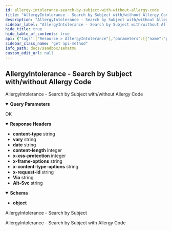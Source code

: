 ```yaml
---
id: allergy-intolerance-search-by-subject-with-without-allergy-code
title: "AllergyIntolerance - Search by Subject with/without Allergy Code"
description: "AllergyIntolerance - Search by Subject with/without Allergy Code"
sidebar_label: "AllergyIntolerance - Search by Subject with/without Allergy Code"
hide_title: true
hide_table_of_contents: true
api: {"tags":["Resource > AllergyIntolerance"],"parameters":[{"name":"patient","in":"query","schema":{"type":"integer"},"example":"100000030009"},{"name":"code","in":"query","schema":{"type":"integer"},"example":"89811004"}],"responses":{"200":{"description":"OK","headers":{"content-type":{"schema":{"type":"string","example":"application/fhir+json;charset=utf-8"}},"vary":{"schema":{"type":"string","example":"Referer"}},"date":{"schema":{"type":"string","example":"Mon, 03 Oct 2022 02:41:54 GMT"}},"content-length":{"schema":{"type":"integer","example":"9919"}},"x-xss-protection":{"schema":{"type":"integer","example":"0"}},"x-frame-options":{"schema":{"type":"string","example":"SAMEORIGIN"}},"x-content-type-options":{"schema":{"type":"string","example":"nosniff"}},"x-request-id":{"schema":{"type":"string","example":"5e311ebc-8df9-4259-95f9-5bab71e8a2b0"}},"Via":{"schema":{"type":"string","example":"1.1 google"}},"Alt-Svc":{"schema":{"type":"string","example":"h3=\":443\"; ma=2592000,h3-29=\":443\"; ma=2592000"}}},"content":{"application/json":{"schema":{"type":"object"},"examples":{"example-0":{"summary":"AllergyIntolerance - Search by Subject","value":{"entry":[{"fullUrl":"https://api-satusehat-dev.dto.kemkes.go.id/fhir-r4/v1/AllergyIntolerance/94b05c94-7429-4e98-bebe-d9cbda19d3d5","resource":{"category":["food"],"clinicalStatus":{"coding":[{"code":"active","display":"Active","system":"http://terminology.hl7.org/CodeSystem/allergyintolerance-clinical"}]},"code":{"coding":[{"code":"89811004","display":"Gluten","system":"http://snomed.info/sct"}],"text":"Alergi bahan gluten, khususnya ketika makan roti gandum"},"encounter":{"display":"Kunjungan Budi Santoso di hari Selasa, 14 Juni 2022","reference":"Encounter/43662fb1-d200-4013-8d6d-17086674762a"},"id":"94b05c94-7429-4e98-bebe-d9cbda19d3d5","identifier":[{"system":"http://sys-ids.kemkes.go.id/allergy/1000004","use":"official","value":"98457729"}],"meta":{"lastUpdated":"2022-10-03T01:57:49.171267+00:00","versionId":"MTY2NDc2MjI2OTE3MTI2NzAwMA"},"patient":{"display":"Budi Santoso","reference":"Patient/100000030009"},"recordedDate":"2022-06-14T15:37:31+07:00","recorder":{"reference":"Practitioner/N10000001"},"resourceType":"AllergyIntolerance","verificationStatus":{"coding":[{"code":"confirmed","display":"Confirmed","system":"http://terminology.hl7.org/CodeSystem/allergyintolerance-verification"}]}},"search":{"mode":"match"}},{"fullUrl":"https://api-satusehat-dev.dto.kemkes.go.id/fhir-r4/v1/AllergyIntolerance/7cd59b1c-1159-4fae-8477-df22f1e25a57","resource":{"category":["food"],"clinicalStatus":{"coding":[{"code":"active","display":"Active","system":"http://terminology.hl7.org/CodeSystem/allergyintolerance-clinical"}]},"code":{"coding":[{"code":"89811004","display":"Gluten","system":"http://snomed.info/sct"}],"text":"Alergi bahan gluten, khususnya ketika makan roti gandum"},"encounter":{"display":"Kunjungan Budi Santoso di hari Selasa, 14 Juni 2022","reference":"Encounter/be2650d4-65de-4fbb-9e39-0939ef52d9af"},"id":"7cd59b1c-1159-4fae-8477-df22f1e25a57","identifier":[{"system":"http://sys-ids.kemkes.go.id/allergy/1000004","use":"official","value":"98457729"}],"meta":{"lastUpdated":"2022-10-03T01:56:42.368149+00:00","versionId":"MTY2NDc2MjIwMjM2ODE0OTAwMA"},"patient":{"display":"Budi Santoso","reference":"Patient/100000030009"},"recordedDate":"2022-06-14T15:37:31+07:00","recorder":{"reference":"Practitioner/N10000001"},"resourceType":"AllergyIntolerance","verificationStatus":{"coding":[{"code":"confirmed","display":"Confirmed","system":"http://terminology.hl7.org/CodeSystem/allergyintolerance-verification"}]}},"search":{"mode":"match"}},{"fullUrl":"https://api-satusehat-dev.dto.kemkes.go.id/fhir-r4/v1/AllergyIntolerance/e5dcfb85-df87-42da-a3bd-cbf18e64bd74","resource":{"category":["food"],"clinicalStatus":{"coding":[{"code":"active","display":"Active","system":"http://terminology.hl7.org/CodeSystem/allergyintolerance-clinical"}]},"code":{"coding":[{"code":"89811004","display":"Gluten","system":"http://snomed.info/sct"}],"text":"Alergi bahan gluten, khususnya ketika makan roti gandum"},"encounter":{"display":"Kunjungan Budi Santoso di hari Selasa, 14 Juni 2022","reference":"Encounter/f33f6f52-cdfd-4538-8a98-ac06497ce289"},"id":"e5dcfb85-df87-42da-a3bd-cbf18e64bd74","identifier":[{"system":"http://sys-ids.kemkes.go.id/allergy/1000004","use":"official","value":"98457729"}],"meta":{"lastUpdated":"2022-10-03T01:47:04.158481+00:00","versionId":"MTY2NDc2MTYyNDE1ODQ4MTAwMA"},"patient":{"display":"Budi Santoso","reference":"Patient/100000030009"},"recordedDate":"2022-06-14T15:37:31+07:00","recorder":{"reference":"Practitioner/N10000001"},"resourceType":"AllergyIntolerance","verificationStatus":{"coding":[{"code":"confirmed","display":"Confirmed","system":"http://terminology.hl7.org/CodeSystem/allergyintolerance-verification"}]}},"search":{"mode":"match"}},{"fullUrl":"https://api-satusehat-dev.dto.kemkes.go.id/fhir-r4/v1/AllergyIntolerance/3feb260d-8688-4394-b5bc-ff25277e0021","resource":{"category":["food"],"clinicalStatus":{"coding":[{"code":"active","display":"Active","system":"http://terminology.hl7.org/CodeSystem/allergyintolerance-clinical"}]},"code":{"coding":[{"code":"89811004","display":"Gluten","system":"http://snomed.info/sct"}],"text":"Alergi bahan gluten, khususnya ketika makan roti gandum"},"encounter":{"display":"Kunjungan Budi Santoso di hari Selasa, 14 Juni 2022","reference":"Encounter/2823ed1d-3e3e-434e-9a5b-9c579d192787"},"id":"3feb260d-8688-4394-b5bc-ff25277e0021","identifier":[{"system":"http://sys-ids.kemkes.go.id/allergy/1000004","use":"official","value":"98457729"}],"meta":{"lastUpdated":"2022-10-03T00:57:04.325505+00:00","versionId":"MTY2NDc1ODYyNDMyNTUwNTAwMA"},"patient":{"display":"Budi Santoso","reference":"Patient/100000030009"},"recordedDate":"2022-06-14T15:37:31+07:00","recorder":{"reference":"Practitioner/N10000001"},"resourceType":"AllergyIntolerance","verificationStatus":{"coding":[{"code":"confirmed","display":"Confirmed","system":"http://terminology.hl7.org/CodeSystem/allergyintolerance-verification"}]}},"search":{"mode":"match"}},{"fullUrl":"https://api-satusehat-dev.dto.kemkes.go.id/fhir-r4/v1/AllergyIntolerance/3d16c0fd-6dde-40d9-9df9-62bffeaf67ec","resource":{"category":["food"],"clinicalStatus":{"coding":[{"code":"active","display":"Active","system":"http://terminology.hl7.org/CodeSystem/allergyintolerance-clinical"}]},"code":{"coding":[{"code":"89811004","display":"Gluten","system":"http://snomed.info/sct"}],"text":"Alergi bahan gluten, khususnya ketika makan roti gandum"},"encounter":{"display":"Kunjungan Budi Santoso di hari Selasa, 14 Juni 2022","reference":"Encounter/1a0951f7-c99e-4b54-9207-29709483895d"},"id":"3d16c0fd-6dde-40d9-9df9-62bffeaf67ec","identifier":[{"system":"http://sys-ids.kemkes.go.id/allergy/1000004","use":"official","value":"98457729"}],"meta":{"lastUpdated":"2022-10-03T00:29:54.372137+00:00","versionId":"MTY2NDc1Njk5NDM3MjEzNzAwMA"},"patient":{"display":"Budi Santoso","reference":"Patient/100000030009"},"recordedDate":"2022-06-14T15:37:31+07:00","recorder":{"reference":"Practitioner/N10000001"},"resourceType":"AllergyIntolerance","verificationStatus":{"coding":[{"code":"confirmed","display":"Confirmed","system":"http://terminology.hl7.org/CodeSystem/allergyintolerance-verification"}]}},"search":{"mode":"match"}}],"resourceType":"Bundle","total":5,"type":"searchset"}},"example-1":{"summary":"AllergyIntolerance - Search by Subject with Allergy Code","value":{"entry":[{"fullUrl":"https://api-satusehat-dev.dto.kemkes.go.id/fhir-r4/v1/AllergyIntolerance/33e578b3-6dc3-4ec7-b1df-a7cb866d59c4","resource":{"category":["food"],"clinicalStatus":{"coding":[{"code":"active","display":"Active","system":"http://terminology.hl7.org/CodeSystem/allergyintolerance-clinical"}]},"code":{"coding":[{"code":"89811004","display":"Gluten (substance)","system":"http://snomed.info/sct"}],"text":"Alergi bahan gluten, khususnya ketika makan roti gandum"},"encounter":{"display":"Kunjungan Budi Santoso di hari Selasa, 14 Juni 2022","reference":"Encounter/2823ed1d-3e3e-434e-9a5b-9c579d192787"},"id":"33e578b3-6dc3-4ec7-b1df-a7cb866d59c4","identifier":[{"system":"http://sys-ids.kemkes.go.id/allergy/1000004","use":"official","value":"98457729"}],"meta":{"lastUpdated":"2022-10-13T01:45:13.660246+00:00","versionId":"MTY2NTYyNTUxMzY2MDI0NjAwMA"},"patient":{"display":"Budi Santoso","reference":"Patient/100000030009"},"recordedDate":"2022-06-14T15:37:31+07:00","recorder":{"reference":"Practitioner/N10000001"},"resourceType":"AllergyIntolerance","verificationStatus":{"coding":[{"code":"confirmed","display":"Confirmed","system":"http://terminology.hl7.org/CodeSystem/allergyintolerance-verification"}]}},"search":{"mode":"match"}},{"fullUrl":"https://api-satusehat-dev.dto.kemkes.go.id/fhir-r4/v1/AllergyIntolerance/4b39ed49-235c-4386-a77a-22eddf2b2432","resource":{"category":["food"],"clinicalStatus":{"coding":[{"code":"active","display":"Active","system":"http://terminology.hl7.org/CodeSystem/allergyintolerance-clinical"}]},"code":{"coding":[{"code":"89811004","display":"Gluten (substance)","system":"http://snomed.info/sct"}],"text":"Alergi bahan gluten, khususnya ketika makan roti gandum"},"encounter":{"display":"Kunjungan Budi Santoso di hari Selasa, 14 Juni 2022","reference":"Encounter/771fc505-1006-4ae8-b52d-80a3a5267822"},"id":"4b39ed49-235c-4386-a77a-22eddf2b2432","identifier":[{"system":"http://sys-ids.kemkes.go.id/allergy/1000004","use":"official","value":"98457729"}],"meta":{"lastUpdated":"2022-10-11T13:20:55.442416+00:00","versionId":"MTY2NTQ5NDQ1NTQ0MjQxNjAwMA"},"patient":{"display":"Budi Santoso","reference":"Patient/100000030009"},"recordedDate":"2022-06-14T15:37:31+07:00","recorder":{"reference":"Practitioner/N10000001"},"resourceType":"AllergyIntolerance","verificationStatus":{"coding":[{"code":"confirmed","display":"Confirmed","system":"http://terminology.hl7.org/CodeSystem/allergyintolerance-verification"}]}},"search":{"mode":"match"}},{"fullUrl":"https://api-satusehat-dev.dto.kemkes.go.id/fhir-r4/v1/AllergyIntolerance/5cefc1b8-350f-4716-a2e2-d2755a9c8225","resource":{"category":["food"],"clinicalStatus":{"coding":[{"code":"active","display":"Active","system":"http://terminology.hl7.org/CodeSystem/allergyintolerance-clinical"}]},"code":{"coding":[{"code":"89811004","display":"Gluten (substance)","system":"http://snomed.info/sct"}],"text":"Alergi bahan gluten, khususnya ketika makan roti gandum"},"encounter":{"display":"Kunjungan Budi Santoso di hari Selasa, 14 Juni 2022","reference":"Encounter/54e10466-141c-4f0a-8ad0-1598cc8c476d"},"id":"5cefc1b8-350f-4716-a2e2-d2755a9c8225","identifier":[{"system":"http://sys-ids.kemkes.go.id/allergy/1000004","use":"official","value":"98457729"}],"meta":{"lastUpdated":"2022-10-11T13:20:54.475933+00:00","versionId":"MTY2NTQ5NDQ1NDQ3NTkzMzAwMA"},"patient":{"display":"Budi Santoso","reference":"Patient/100000030009"},"recordedDate":"2022-06-14T15:37:31+07:00","recorder":{"reference":"Practitioner/N10000001"},"resourceType":"AllergyIntolerance","verificationStatus":{"coding":[{"code":"confirmed","display":"Confirmed","system":"http://terminology.hl7.org/CodeSystem/allergyintolerance-verification"}]}},"search":{"mode":"match"}},{"fullUrl":"https://api-satusehat-dev.dto.kemkes.go.id/fhir-r4/v1/AllergyIntolerance/56efe9b5-39cf-4b8d-8367-407ff61afcd6","resource":{"category":["food"],"clinicalStatus":{"coding":[{"code":"active","display":"Active","system":"http://terminology.hl7.org/CodeSystem/allergyintolerance-clinical"}]},"code":{"coding":[{"code":"89811004","display":"Gluten (substance)","system":"http://snomed.info/sct"}],"text":"Alergi bahan gluten, khususnya ketika makan roti gandum"},"encounter":{"display":"Kunjungan Budi Santoso di hari Selasa, 14 Juni 2022","reference":"Encounter/aee5076a-41dd-485e-a34d-d4de008200aa"},"id":"56efe9b5-39cf-4b8d-8367-407ff61afcd6","identifier":[{"system":"http://sys-ids.kemkes.go.id/allergy/1000004","use":"official","value":"98457729"}],"meta":{"lastUpdated":"2022-10-11T13:20:53.420217+00:00","versionId":"MTY2NTQ5NDQ1MzQyMDIxNzAwMA"},"patient":{"display":"Budi Santoso","reference":"Patient/100000030009"},"recordedDate":"2022-06-14T15:37:31+07:00","recorder":{"reference":"Practitioner/N10000001"},"resourceType":"AllergyIntolerance","verificationStatus":{"coding":[{"code":"confirmed","display":"Confirmed","system":"http://terminology.hl7.org/CodeSystem/allergyintolerance-verification"}]}},"search":{"mode":"match"}},{"fullUrl":"https://api-satusehat-dev.dto.kemkes.go.id/fhir-r4/v1/AllergyIntolerance/29178c7d-b1e3-43fb-8229-0b2db92cc151","resource":{"category":["food"],"clinicalStatus":{"coding":[{"code":"active","display":"Active","system":"http://terminology.hl7.org/CodeSystem/allergyintolerance-clinical"}]},"code":{"coding":[{"code":"89811004","display":"Gluten (substance)","system":"http://snomed.info/sct"}],"text":"Alergi bahan gluten, khususnya ketika makan roti gandum"},"encounter":{"display":"Kunjungan Budi Santoso di hari Selasa, 14 Juni 2022","reference":"Encounter/8b49a6f5-e38f-48cf-89ae-31db738d6a60"},"id":"29178c7d-b1e3-43fb-8229-0b2db92cc151","identifier":[{"system":"http://sys-ids.kemkes.go.id/allergy/1000004","use":"official","value":"98457729"}],"meta":{"lastUpdated":"2022-10-11T13:19:53.026331+00:00","versionId":"MTY2NTQ5NDM5MzAyNjMzMTAwMA"},"patient":{"display":"Budi Santoso","reference":"Patient/100000030009"},"recordedDate":"2022-06-14T15:37:31+07:00","recorder":{"reference":"Practitioner/N10000001"},"resourceType":"AllergyIntolerance","verificationStatus":{"coding":[{"code":"confirmed","display":"Confirmed","system":"http://terminology.hl7.org/CodeSystem/allergyintolerance-verification"}]}},"search":{"mode":"match"}},{"fullUrl":"https://api-satusehat-dev.dto.kemkes.go.id/fhir-r4/v1/AllergyIntolerance/e7ad5bdd-d396-4ca6-a8e9-b4aa9bba355c","resource":{"category":["food"],"clinicalStatus":{"coding":[{"code":"active","display":"Active","system":"http://terminology.hl7.org/CodeSystem/allergyintolerance-clinical"}]},"code":{"coding":[{"code":"89811004","display":"Gluten (substance)","system":"http://snomed.info/sct"}],"text":"Alergi bahan gluten, khususnya ketika makan roti gandum"},"encounter":{"display":"Kunjungan Budi Santoso di hari Selasa, 14 Juni 2022","reference":"Encounter/8a012f7b-3c73-4630-8951-cdc43e693c61"},"id":"e7ad5bdd-d396-4ca6-a8e9-b4aa9bba355c","identifier":[{"system":"http://sys-ids.kemkes.go.id/allergy/1000004","use":"official","value":"98457729"}],"meta":{"lastUpdated":"2022-10-11T13:19:50.200494+00:00","versionId":"MTY2NTQ5NDM5MDIwMDQ5NDAwMA"},"patient":{"display":"Budi Santoso","reference":"Patient/100000030009"},"recordedDate":"2022-06-14T15:37:31+07:00","recorder":{"reference":"Practitioner/N10000001"},"resourceType":"AllergyIntolerance","verificationStatus":{"coding":[{"code":"confirmed","display":"Confirmed","system":"http://terminology.hl7.org/CodeSystem/allergyintolerance-verification"}]}},"search":{"mode":"match"}},{"fullUrl":"https://api-satusehat-dev.dto.kemkes.go.id/fhir-r4/v1/AllergyIntolerance/70b3e1f9-4b94-4722-92fe-27117747fd78","resource":{"category":["food"],"clinicalStatus":{"coding":[{"code":"active","display":"Active","system":"http://terminology.hl7.org/CodeSystem/allergyintolerance-clinical"}]},"code":{"coding":[{"code":"89811004","display":"Gluten (substance)","system":"http://snomed.info/sct"}],"text":"Alergi bahan gluten, khususnya ketika makan roti gandum"},"encounter":{"display":"Kunjungan Budi Santoso di hari Selasa, 14 Juni 2022","reference":"Encounter/2823ed1d-3e3e-434e-9a5b-9c579d192787"},"id":"70b3e1f9-4b94-4722-92fe-27117747fd78","identifier":[{"system":"http://sys-ids.kemkes.go.id/allergy/1000004","use":"official","value":"98457729"}],"meta":{"lastUpdated":"2022-10-11T08:18:19.838620+00:00","versionId":"MTY2NTQ3NjI5OTgzODYyMDAwMA"},"patient":{"display":"Budi Santoso","reference":"Patient/100000030009"},"recordedDate":"2022-06-14T15:37:31+07:00","recorder":{"reference":"Practitioner/N10000001"},"resourceType":"AllergyIntolerance","verificationStatus":{"coding":[{"code":"confirmed","display":"Confirmed","system":"http://terminology.hl7.org/CodeSystem/allergyintolerance-verification"}]}},"search":{"mode":"match"}},{"fullUrl":"https://api-satusehat-dev.dto.kemkes.go.id/fhir-r4/v1/AllergyIntolerance/d9e47f4a-1405-4319-ad3e-6ade02ccca84","resource":{"category":["food"],"clinicalStatus":{"coding":[{"code":"active","display":"Active","system":"http://terminology.hl7.org/CodeSystem/allergyintolerance-clinical"}]},"code":{"coding":[{"code":"89811004","display":"Gluten (substance)","system":"http://snomed.info/sct"}],"text":"Alergi bahan gluten, khususnya ketika makan roti gandum"},"encounter":{"display":"Kunjungan Budi Santoso di hari Selasa, 14 Juni 2022","reference":"Encounter/2823ed1d-3e3e-434e-9a5b-9c579d192787"},"id":"d9e47f4a-1405-4319-ad3e-6ade02ccca84","identifier":[{"system":"http://sys-ids.kemkes.go.id/allergy/1000004","use":"official","value":"98457729"}],"meta":{"lastUpdated":"2022-10-11T08:17:44.984501+00:00","versionId":"MTY2NTQ3NjI2NDk4NDUwMTAwMA"},"patient":{"display":"Budi Santoso","reference":"Patient/100000030009"},"recordedDate":"2022-06-14T15:37:31+07:00","recorder":{"reference":"Practitioner/N10000001"},"resourceType":"AllergyIntolerance","verificationStatus":{"coding":[{"code":"confirmed","display":"Confirmed","system":"http://terminology.hl7.org/CodeSystem/allergyintolerance-verification"}]}},"search":{"mode":"match"}},{"fullUrl":"https://api-satusehat-dev.dto.kemkes.go.id/fhir-r4/v1/AllergyIntolerance/94b05c94-7429-4e98-bebe-d9cbda19d3d5","resource":{"category":["medication"],"clinicalStatus":{"coding":[{"code":"resolved","display":"resolved","system":"http://terminology.hl7.org/CodeSystem/allergyintolerance-clinical"}]},"code":{"coding":[{"code":"89811004","display":"Gluten (substance)","system":"http://snomed.info/sct"}],"text":"Alergi bahan gluten, khususnya ketika makan roti gandum"},"encounter":{"display":"Kunjungan Budi Santoso di hari Selasa, 14 Juni 2022","reference":"Encounter/2823ed1d-3e3e-434e-9a5b-9c579d192787"},"id":"94b05c94-7429-4e98-bebe-d9cbda19d3d5","identifier":[{"system":"http://sys-ids.kemkes.go.id/allergy/1000004","use":"official","value":"98457729"}],"meta":{"lastUpdated":"2022-10-11T07:29:47.637442+00:00","versionId":"MTY2NTQ3MzM4NzYzNzQ0MjAwMA"},"patient":{"display":"Budi Santoso","reference":"Patient/100000030009"},"recordedDate":"2022-06-14T15:37:31+07:00","recorder":{"reference":"Practitioner/N10000001"},"resourceType":"AllergyIntolerance","verificationStatus":{"coding":[{"code":"confirmed","display":"Confirmed","system":"http://terminology.hl7.org/CodeSystem/allergyintolerance-verification"}]}},"search":{"mode":"match"}},{"fullUrl":"https://api-satusehat-dev.dto.kemkes.go.id/fhir-r4/v1/AllergyIntolerance/5dd54cf4-f3fe-4c75-b08c-068d829905e8","resource":{"category":["food"],"clinicalStatus":{"coding":[{"code":"active","display":"Active","system":"http://terminology.hl7.org/CodeSystem/allergyintolerance-clinical"}]},"code":{"coding":[{"code":"89811004","display":"Gluten (substance)","system":"http://snomed.info/sct"}],"text":"Alergi bahan gluten, khususnya ketika makan roti gandum"},"encounter":{"display":"Kunjungan Budi Santoso di hari Selasa, 14 Juni 2022","reference":"Encounter/d4ddec22-3ff0-4ef4-8adc-5db2058d7ac8"},"id":"5dd54cf4-f3fe-4c75-b08c-068d829905e8","identifier":[{"system":"http://sys-ids.kemkes.go.id/allergy/1000004","use":"official","value":"98457729"}],"meta":{"lastUpdated":"2022-10-07T00:22:30.007270+00:00","versionId":"MTY2NTEwMjE1MDAwNzI3MDAwMA"},"patient":{"display":"Budi Santoso","reference":"Patient/100000030009"},"recordedDate":"2022-06-14T15:37:31+07:00","recorder":{"reference":"Practitioner/N10000001"},"resourceType":"AllergyIntolerance","verificationStatus":{"coding":[{"code":"confirmed","display":"Confirmed","system":"http://terminology.hl7.org/CodeSystem/allergyintolerance-verification"}]}},"search":{"mode":"match"}},{"fullUrl":"https://api-satusehat-dev.dto.kemkes.go.id/fhir-r4/v1/AllergyIntolerance/b20f6d02-344b-4f5b-8028-bf74a721947b","resource":{"category":["food"],"clinicalStatus":{"coding":[{"code":"active","display":"Active","system":"http://terminology.hl7.org/CodeSystem/allergyintolerance-clinical"}]},"code":{"coding":[{"code":"89811004","display":"Gluten (substance)","system":"http://snomed.info/sct"}],"text":"Alergi bahan gluten, khususnya ketika makan roti gandum"},"encounter":{"display":"Kunjungan Budi Santoso di hari Selasa, 14 Juni 2022","reference":"Encounter/97fc5463-ebb4-49fa-847f-64474b284e9a"},"id":"b20f6d02-344b-4f5b-8028-bf74a721947b","identifier":[{"system":"http://sys-ids.kemkes.go.id/allergy/1000004","use":"official","value":"98457729"}],"meta":{"lastUpdated":"2022-10-07T00:16:26.488134+00:00","versionId":"MTY2NTEwMTc4NjQ4ODEzNDAwMA"},"patient":{"display":"Budi Santoso","reference":"Patient/100000030009"},"recordedDate":"2022-06-14T15:37:31+07:00","recorder":{"reference":"Practitioner/N10000001"},"resourceType":"AllergyIntolerance","verificationStatus":{"coding":[{"code":"confirmed","display":"Confirmed","system":"http://terminology.hl7.org/CodeSystem/allergyintolerance-verification"}]}},"search":{"mode":"match"}},{"fullUrl":"https://api-satusehat-dev.dto.kemkes.go.id/fhir-r4/v1/AllergyIntolerance/3f9a33d6-1fb1-43d8-8c67-a3b0461e276e","resource":{"category":["food"],"clinicalStatus":{"coding":[{"code":"active","display":"Active","system":"http://terminology.hl7.org/CodeSystem/allergyintolerance-clinical"}]},"code":{"coding":[{"code":"89811004","display":"Gluten (substance)","system":"http://snomed.info/sct"}],"text":"Alergi bahan gluten, khususnya ketika makan roti gandum"},"encounter":{"display":"Kunjungan Budi Santoso di hari Selasa, 14 Juni 2022","reference":"Encounter/306efd03-d6d7-4a9d-8073-98069a1c6770"},"id":"3f9a33d6-1fb1-43d8-8c67-a3b0461e276e","identifier":[{"system":"http://sys-ids.kemkes.go.id/allergy/1000004","use":"official","value":"98457729"}],"meta":{"lastUpdated":"2022-10-04T09:20:33.876125+00:00","versionId":"MTY2NDg3NTIzMzg3NjEyNTAwMA"},"patient":{"display":"Budi Santoso","reference":"Patient/100000030009"},"recordedDate":"2022-06-14T15:37:31+07:00","recorder":{"reference":"Practitioner/N10000001"},"resourceType":"AllergyIntolerance","verificationStatus":{"coding":[{"code":"confirmed","display":"Confirmed","system":"http://terminology.hl7.org/CodeSystem/allergyintolerance-verification"}]}},"search":{"mode":"match"}},{"fullUrl":"https://api-satusehat-dev.dto.kemkes.go.id/fhir-r4/v1/AllergyIntolerance/23a66838-6c4a-4af4-995a-bd4b9f9dbc0a","resource":{"category":["food"],"clinicalStatus":{"coding":[{"code":"active","display":"Active","system":"http://terminology.hl7.org/CodeSystem/allergyintolerance-clinical"}]},"code":{"coding":[{"code":"89811004","display":"Gluten (substance)","system":"http://snomed.info/sct"}],"text":"Alergi bahan gluten, khususnya ketika makan roti gandum"},"encounter":{"display":"Kunjungan Budi Santoso di hari Selasa, 14 Juni 2022","reference":"Encounter/fbde080f-e07d-43ce-958c-42eef4137613"},"id":"23a66838-6c4a-4af4-995a-bd4b9f9dbc0a","identifier":[{"system":"http://sys-ids.kemkes.go.id/allergy/1000004","use":"official","value":"98457729"}],"meta":{"lastUpdated":"2022-10-03T03:33:49.282794+00:00","versionId":"MTY2NDc2ODAyOTI4Mjc5NDAwMA"},"patient":{"display":"Budi Santoso","reference":"Patient/100000030009"},"recordedDate":"2022-06-14T15:37:31+07:00","recorder":{"reference":"Practitioner/N10000001"},"resourceType":"AllergyIntolerance","verificationStatus":{"coding":[{"code":"confirmed","display":"Confirmed","system":"http://terminology.hl7.org/CodeSystem/allergyintolerance-verification"}]}},"search":{"mode":"match"}},{"fullUrl":"https://api-satusehat-dev.dto.kemkes.go.id/fhir-r4/v1/AllergyIntolerance/fe1dff37-fe93-48fc-8614-5f237e8d1edf","resource":{"category":["food"],"clinicalStatus":{"coding":[{"code":"active","display":"Active","system":"http://terminology.hl7.org/CodeSystem/allergyintolerance-clinical"}]},"code":{"coding":[{"code":"89811004","display":"Gluten (substance)","system":"http://snomed.info/sct"}],"text":"Alergi bahan gluten, khususnya ketika makan roti gandum"},"encounter":{"display":"Kunjungan Budi Santoso di hari Selasa, 14 Juni 2022","reference":"Encounter/6aacaaa7-9c8a-4e42-b31c-d3fba54d5be4"},"id":"fe1dff37-fe93-48fc-8614-5f237e8d1edf","identifier":[{"system":"http://sys-ids.kemkes.go.id/allergy/1000004","use":"official","value":"98457729"}],"meta":{"lastUpdated":"2022-10-03T03:00:48.510981+00:00","versionId":"MTY2NDc2NjA0ODUxMDk4MTAwMA"},"patient":{"display":"Budi Santoso","reference":"Patient/100000030009"},"recordedDate":"2022-06-14T15:37:31+07:00","recorder":{"reference":"Practitioner/N10000001"},"resourceType":"AllergyIntolerance","verificationStatus":{"coding":[{"code":"confirmed","display":"Confirmed","system":"http://terminology.hl7.org/CodeSystem/allergyintolerance-verification"}]}},"search":{"mode":"match"}},{"fullUrl":"https://api-satusehat-dev.dto.kemkes.go.id/fhir-r4/v1/AllergyIntolerance/7cd59b1c-1159-4fae-8477-df22f1e25a57","resource":{"category":["food"],"clinicalStatus":{"coding":[{"code":"active","display":"Active","system":"http://terminology.hl7.org/CodeSystem/allergyintolerance-clinical"}]},"code":{"coding":[{"code":"89811004","display":"Gluten (substance)","system":"http://snomed.info/sct"}],"text":"Alergi bahan gluten, khususnya ketika makan roti gandum"},"encounter":{"display":"Kunjungan Budi Santoso di hari Selasa, 14 Juni 2022","reference":"Encounter/be2650d4-65de-4fbb-9e39-0939ef52d9af"},"id":"7cd59b1c-1159-4fae-8477-df22f1e25a57","identifier":[{"system":"http://sys-ids.kemkes.go.id/allergy/1000004","use":"official","value":"98457729"}],"meta":{"lastUpdated":"2022-10-03T01:56:42.368149+00:00","versionId":"MTY2NDc2MjIwMjM2ODE0OTAwMA"},"patient":{"display":"Budi Santoso","reference":"Patient/100000030009"},"recordedDate":"2022-06-14T15:37:31+07:00","recorder":{"reference":"Practitioner/N10000001"},"resourceType":"AllergyIntolerance","verificationStatus":{"coding":[{"code":"confirmed","display":"Confirmed","system":"http://terminology.hl7.org/CodeSystem/allergyintolerance-verification"}]}},"search":{"mode":"match"}},{"fullUrl":"https://api-satusehat-dev.dto.kemkes.go.id/fhir-r4/v1/AllergyIntolerance/e5dcfb85-df87-42da-a3bd-cbf18e64bd74","resource":{"category":["food"],"clinicalStatus":{"coding":[{"code":"active","display":"Active","system":"http://terminology.hl7.org/CodeSystem/allergyintolerance-clinical"}]},"code":{"coding":[{"code":"89811004","display":"Gluten (substance)","system":"http://snomed.info/sct"}],"text":"Alergi bahan gluten, khususnya ketika makan roti gandum"},"encounter":{"display":"Kunjungan Budi Santoso di hari Selasa, 14 Juni 2022","reference":"Encounter/f33f6f52-cdfd-4538-8a98-ac06497ce289"},"id":"e5dcfb85-df87-42da-a3bd-cbf18e64bd74","identifier":[{"system":"http://sys-ids.kemkes.go.id/allergy/1000004","use":"official","value":"98457729"}],"meta":{"lastUpdated":"2022-10-03T01:47:04.158481+00:00","versionId":"MTY2NDc2MTYyNDE1ODQ4MTAwMA"},"patient":{"display":"Budi Santoso","reference":"Patient/100000030009"},"recordedDate":"2022-06-14T15:37:31+07:00","recorder":{"reference":"Practitioner/N10000001"},"resourceType":"AllergyIntolerance","verificationStatus":{"coding":[{"code":"confirmed","display":"Confirmed","system":"http://terminology.hl7.org/CodeSystem/allergyintolerance-verification"}]}},"search":{"mode":"match"}},{"fullUrl":"https://api-satusehat-dev.dto.kemkes.go.id/fhir-r4/v1/AllergyIntolerance/3feb260d-8688-4394-b5bc-ff25277e0021","resource":{"category":["food"],"clinicalStatus":{"coding":[{"code":"active","display":"Active","system":"http://terminology.hl7.org/CodeSystem/allergyintolerance-clinical"}]},"code":{"coding":[{"code":"89811004","display":"Gluten (substance)","system":"http://snomed.info/sct"}],"text":"Alergi bahan gluten, khususnya ketika makan roti gandum"},"encounter":{"display":"Kunjungan Budi Santoso di hari Selasa, 14 Juni 2022","reference":"Encounter/2823ed1d-3e3e-434e-9a5b-9c579d192787"},"id":"3feb260d-8688-4394-b5bc-ff25277e0021","identifier":[{"system":"http://sys-ids.kemkes.go.id/allergy/1000004","use":"official","value":"98457729"}],"meta":{"lastUpdated":"2022-10-03T00:57:04.325505+00:00","versionId":"MTY2NDc1ODYyNDMyNTUwNTAwMA"},"patient":{"display":"Budi Santoso","reference":"Patient/100000030009"},"recordedDate":"2022-06-14T15:37:31+07:00","recorder":{"reference":"Practitioner/N10000001"},"resourceType":"AllergyIntolerance","verificationStatus":{"coding":[{"code":"confirmed","display":"Confirmed","system":"http://terminology.hl7.org/CodeSystem/allergyintolerance-verification"}]}},"search":{"mode":"match"}},{"fullUrl":"https://api-satusehat-dev.dto.kemkes.go.id/fhir-r4/v1/AllergyIntolerance/3d16c0fd-6dde-40d9-9df9-62bffeaf67ec","resource":{"category":["food"],"clinicalStatus":{"coding":[{"code":"active","display":"Active","system":"http://terminology.hl7.org/CodeSystem/allergyintolerance-clinical"}]},"code":{"coding":[{"code":"89811004","display":"Gluten (substance)","system":"http://snomed.info/sct"}],"text":"Alergi bahan gluten, khususnya ketika makan roti gandum"},"encounter":{"display":"Kunjungan Budi Santoso di hari Selasa, 14 Juni 2022","reference":"Encounter/1a0951f7-c99e-4b54-9207-29709483895d"},"id":"3d16c0fd-6dde-40d9-9df9-62bffeaf67ec","identifier":[{"system":"http://sys-ids.kemkes.go.id/allergy/1000004","use":"official","value":"98457729"}],"meta":{"lastUpdated":"2022-10-03T00:29:54.372137+00:00","versionId":"MTY2NDc1Njk5NDM3MjEzNzAwMA"},"patient":{"display":"Budi Santoso","reference":"Patient/100000030009"},"recordedDate":"2022-06-14T15:37:31+07:00","recorder":{"reference":"Practitioner/N10000001"},"resourceType":"AllergyIntolerance","verificationStatus":{"coding":[{"code":"confirmed","display":"Confirmed","system":"http://terminology.hl7.org/CodeSystem/allergyintolerance-verification"}]}},"search":{"mode":"match"}}],"resourceType":"Bundle","total":18,"type":"searchset"}}}}}}},"description":"AllergyIntolerance - Search by Subject with/without Allergy Code","method":"get","path":"/AllergyIntolerance","servers":[{"url":"http://103.19.182.20/api/sehatmu/","description":"Sandbox environment server"}],"securitySchemes":{"bearerAuth":{"type":"http","scheme":"bearer"}},"info":{"title":"SehatMu","version":"1.0.0"},"postman":{"name":"AllergyIntolerance - Search by Subject with/without Allergy Code","description":{"type":"text/plain"},"url":{"path":["AllergyIntolerance"],"host":["{{baseUrl}}"],"query":[{"disabled":false,"key":"patient","value":""},{"disabled":false,"key":"code","value":""}],"variable":[]},"header":[{"key":"Accept","value":"application/json"}],"method":"GET"}}
sidebar_class_name: "get api-method"
info_path: docs/sandbox/sehatmu
custom_edit_url: null
---
```



## AllergyIntolerance - Search by Subject with/without Allergy Code



AllergyIntolerance - Search by Subject with/without Allergy Code

<details style={{"marginBottom":"1rem"}} data-collapsed={false} open={true}><summary style={{}}><strong>Query Parameters</strong></summary><div><ul><ParamsItem className={"paramsItem"} param={{"name":"patient","in":"query","schema":{"type":"integer"},"example":"100000030009"}}></ParamsItem><ParamsItem className={"paramsItem"} param={{"name":"code","in":"query","schema":{"type":"integer"},"example":"89811004"}}></ParamsItem></ul></div></details><div><ApiTabs><TabItem label={"200"} value={"200"}><div>

OK

</div><details style={{"textAlign":"left","marginBottom":"1rem"}} data-collaposed={true} open={false}><summary style={{}}><strong>Response Headers</strong></summary><ul style={{"marginLeft":"1rem"}}><li className={"schemaItem"}><summary style={{}}><strong>content-type</strong><span style={{"opacity":"0.6"}}> string</span></summary><div></div></li><li className={"schemaItem"}><summary style={{}}><strong>vary</strong><span style={{"opacity":"0.6"}}> string</span></summary><div></div></li><li className={"schemaItem"}><summary style={{}}><strong>date</strong><span style={{"opacity":"0.6"}}> string</span></summary><div></div></li><li className={"schemaItem"}><summary style={{}}><strong>content-length</strong><span style={{"opacity":"0.6"}}> integer</span></summary><div></div></li><li className={"schemaItem"}><summary style={{}}><strong>x-xss-protection</strong><span style={{"opacity":"0.6"}}> integer</span></summary><div></div></li><li className={"schemaItem"}><summary style={{}}><strong>x-frame-options</strong><span style={{"opacity":"0.6"}}> string</span></summary><div></div></li><li className={"schemaItem"}><summary style={{}}><strong>x-content-type-options</strong><span style={{"opacity":"0.6"}}> string</span></summary><div></div></li><li className={"schemaItem"}><summary style={{}}><strong>x-request-id</strong><span style={{"opacity":"0.6"}}> string</span></summary><div></div></li><li className={"schemaItem"}><summary style={{}}><strong>Via</strong><span style={{"opacity":"0.6"}}> string</span></summary><div></div></li><li className={"schemaItem"}><summary style={{}}><strong>Alt-Svc</strong><span style={{"opacity":"0.6"}}> string</span></summary><div></div></li></ul></details><div><MimeTabs schemaType={"response"}><TabItem label={"application/json"} value={"application/json"}><SchemaTabs><TabItem label={"Schema"} value={"Schema"}><details style={{}} data-collapsed={false} open={true}><summary style={{"textAlign":"left"}}><strong>Schema</strong></summary><div style={{"textAlign":"left","marginLeft":"1rem"}}></div><ul style={{"marginLeft":"1rem"}}><li><div><strong>object</strong></div></li></ul></details></TabItem><TabItem label={"Example (from schema)"} value={"Example (from schema)"}><ResponseSamples responseExample={"{}"} language={"json"}></ResponseSamples></TabItem><TabItem label={"example-0"} value={"example-0"}><p> AllergyIntolerance - Search by Subject</p><ResponseSamples responseExample={"{\n  \"entry\": [\n    {\n      \"fullUrl\": \"https://api-satusehat-dev.dto.kemkes.go.id/fhir-r4/v1/AllergyIntolerance/94b05c94-7429-4e98-bebe-d9cbda19d3d5\",\n      \"resource\": {\n        \"category\": [\n          \"food\"\n        ],\n        \"clinicalStatus\": {\n          \"coding\": [\n            {\n              \"code\": \"active\",\n              \"display\": \"Active\",\n              \"system\": \"http://terminology.hl7.org/CodeSystem/allergyintolerance-clinical\"\n            }\n          ]\n        },\n        \"code\": {\n          \"coding\": [\n            {\n              \"code\": \"89811004\",\n              \"display\": \"Gluten\",\n              \"system\": \"http://snomed.info/sct\"\n            }\n          ],\n          \"text\": \"Alergi bahan gluten, khususnya ketika makan roti gandum\"\n        },\n        \"encounter\": {\n          \"display\": \"Kunjungan Budi Santoso di hari Selasa, 14 Juni 2022\",\n          \"reference\": \"Encounter/43662fb1-d200-4013-8d6d-17086674762a\"\n        },\n        \"id\": \"94b05c94-7429-4e98-bebe-d9cbda19d3d5\",\n        \"identifier\": [\n          {\n            \"system\": \"http://sys-ids.kemkes.go.id/allergy/1000004\",\n            \"use\": \"official\",\n            \"value\": \"98457729\"\n          }\n        ],\n        \"meta\": {\n          \"lastUpdated\": \"2022-10-03T01:57:49.171267+00:00\",\n          \"versionId\": \"MTY2NDc2MjI2OTE3MTI2NzAwMA\"\n        },\n        \"patient\": {\n          \"display\": \"Budi Santoso\",\n          \"reference\": \"Patient/100000030009\"\n        },\n        \"recordedDate\": \"2022-06-14T15:37:31+07:00\",\n        \"recorder\": {\n          \"reference\": \"Practitioner/N10000001\"\n        },\n        \"resourceType\": \"AllergyIntolerance\",\n        \"verificationStatus\": {\n          \"coding\": [\n            {\n              \"code\": \"confirmed\",\n              \"display\": \"Confirmed\",\n              \"system\": \"http://terminology.hl7.org/CodeSystem/allergyintolerance-verification\"\n            }\n          ]\n        }\n      },\n      \"search\": {\n        \"mode\": \"match\"\n      }\n    },\n    {\n      \"fullUrl\": \"https://api-satusehat-dev.dto.kemkes.go.id/fhir-r4/v1/AllergyIntolerance/7cd59b1c-1159-4fae-8477-df22f1e25a57\",\n      \"resource\": {\n        \"category\": [\n          \"food\"\n        ],\n        \"clinicalStatus\": {\n          \"coding\": [\n            {\n              \"code\": \"active\",\n              \"display\": \"Active\",\n              \"system\": \"http://terminology.hl7.org/CodeSystem/allergyintolerance-clinical\"\n            }\n          ]\n        },\n        \"code\": {\n          \"coding\": [\n            {\n              \"code\": \"89811004\",\n              \"display\": \"Gluten\",\n              \"system\": \"http://snomed.info/sct\"\n            }\n          ],\n          \"text\": \"Alergi bahan gluten, khususnya ketika makan roti gandum\"\n        },\n        \"encounter\": {\n          \"display\": \"Kunjungan Budi Santoso di hari Selasa, 14 Juni 2022\",\n          \"reference\": \"Encounter/be2650d4-65de-4fbb-9e39-0939ef52d9af\"\n        },\n        \"id\": \"7cd59b1c-1159-4fae-8477-df22f1e25a57\",\n        \"identifier\": [\n          {\n            \"system\": \"http://sys-ids.kemkes.go.id/allergy/1000004\",\n            \"use\": \"official\",\n            \"value\": \"98457729\"\n          }\n        ],\n        \"meta\": {\n          \"lastUpdated\": \"2022-10-03T01:56:42.368149+00:00\",\n          \"versionId\": \"MTY2NDc2MjIwMjM2ODE0OTAwMA\"\n        },\n        \"patient\": {\n          \"display\": \"Budi Santoso\",\n          \"reference\": \"Patient/100000030009\"\n        },\n        \"recordedDate\": \"2022-06-14T15:37:31+07:00\",\n        \"recorder\": {\n          \"reference\": \"Practitioner/N10000001\"\n        },\n        \"resourceType\": \"AllergyIntolerance\",\n        \"verificationStatus\": {\n          \"coding\": [\n            {\n              \"code\": \"confirmed\",\n              \"display\": \"Confirmed\",\n              \"system\": \"http://terminology.hl7.org/CodeSystem/allergyintolerance-verification\"\n            }\n          ]\n        }\n      },\n      \"search\": {\n        \"mode\": \"match\"\n      }\n    },\n    {\n      \"fullUrl\": \"https://api-satusehat-dev.dto.kemkes.go.id/fhir-r4/v1/AllergyIntolerance/e5dcfb85-df87-42da-a3bd-cbf18e64bd74\",\n      \"resource\": {\n        \"category\": [\n          \"food\"\n        ],\n        \"clinicalStatus\": {\n          \"coding\": [\n            {\n              \"code\": \"active\",\n              \"display\": \"Active\",\n              \"system\": \"http://terminology.hl7.org/CodeSystem/allergyintolerance-clinical\"\n            }\n          ]\n        },\n        \"code\": {\n          \"coding\": [\n            {\n              \"code\": \"89811004\",\n              \"display\": \"Gluten\",\n              \"system\": \"http://snomed.info/sct\"\n            }\n          ],\n          \"text\": \"Alergi bahan gluten, khususnya ketika makan roti gandum\"\n        },\n        \"encounter\": {\n          \"display\": \"Kunjungan Budi Santoso di hari Selasa, 14 Juni 2022\",\n          \"reference\": \"Encounter/f33f6f52-cdfd-4538-8a98-ac06497ce289\"\n        },\n        \"id\": \"e5dcfb85-df87-42da-a3bd-cbf18e64bd74\",\n        \"identifier\": [\n          {\n            \"system\": \"http://sys-ids.kemkes.go.id/allergy/1000004\",\n            \"use\": \"official\",\n            \"value\": \"98457729\"\n          }\n        ],\n        \"meta\": {\n          \"lastUpdated\": \"2022-10-03T01:47:04.158481+00:00\",\n          \"versionId\": \"MTY2NDc2MTYyNDE1ODQ4MTAwMA\"\n        },\n        \"patient\": {\n          \"display\": \"Budi Santoso\",\n          \"reference\": \"Patient/100000030009\"\n        },\n        \"recordedDate\": \"2022-06-14T15:37:31+07:00\",\n        \"recorder\": {\n          \"reference\": \"Practitioner/N10000001\"\n        },\n        \"resourceType\": \"AllergyIntolerance\",\n        \"verificationStatus\": {\n          \"coding\": [\n            {\n              \"code\": \"confirmed\",\n              \"display\": \"Confirmed\",\n              \"system\": \"http://terminology.hl7.org/CodeSystem/allergyintolerance-verification\"\n            }\n          ]\n        }\n      },\n      \"search\": {\n        \"mode\": \"match\"\n      }\n    },\n    {\n      \"fullUrl\": \"https://api-satusehat-dev.dto.kemkes.go.id/fhir-r4/v1/AllergyIntolerance/3feb260d-8688-4394-b5bc-ff25277e0021\",\n      \"resource\": {\n        \"category\": [\n          \"food\"\n        ],\n        \"clinicalStatus\": {\n          \"coding\": [\n            {\n              \"code\": \"active\",\n              \"display\": \"Active\",\n              \"system\": \"http://terminology.hl7.org/CodeSystem/allergyintolerance-clinical\"\n            }\n          ]\n        },\n        \"code\": {\n          \"coding\": [\n            {\n              \"code\": \"89811004\",\n              \"display\": \"Gluten\",\n              \"system\": \"http://snomed.info/sct\"\n            }\n          ],\n          \"text\": \"Alergi bahan gluten, khususnya ketika makan roti gandum\"\n        },\n        \"encounter\": {\n          \"display\": \"Kunjungan Budi Santoso di hari Selasa, 14 Juni 2022\",\n          \"reference\": \"Encounter/2823ed1d-3e3e-434e-9a5b-9c579d192787\"\n        },\n        \"id\": \"3feb260d-8688-4394-b5bc-ff25277e0021\",\n        \"identifier\": [\n          {\n            \"system\": \"http://sys-ids.kemkes.go.id/allergy/1000004\",\n            \"use\": \"official\",\n            \"value\": \"98457729\"\n          }\n        ],\n        \"meta\": {\n          \"lastUpdated\": \"2022-10-03T00:57:04.325505+00:00\",\n          \"versionId\": \"MTY2NDc1ODYyNDMyNTUwNTAwMA\"\n        },\n        \"patient\": {\n          \"display\": \"Budi Santoso\",\n          \"reference\": \"Patient/100000030009\"\n        },\n        \"recordedDate\": \"2022-06-14T15:37:31+07:00\",\n        \"recorder\": {\n          \"reference\": \"Practitioner/N10000001\"\n        },\n        \"resourceType\": \"AllergyIntolerance\",\n        \"verificationStatus\": {\n          \"coding\": [\n            {\n              \"code\": \"confirmed\",\n              \"display\": \"Confirmed\",\n              \"system\": \"http://terminology.hl7.org/CodeSystem/allergyintolerance-verification\"\n            }\n          ]\n        }\n      },\n      \"search\": {\n        \"mode\": \"match\"\n      }\n    },\n    {\n      \"fullUrl\": \"https://api-satusehat-dev.dto.kemkes.go.id/fhir-r4/v1/AllergyIntolerance/3d16c0fd-6dde-40d9-9df9-62bffeaf67ec\",\n      \"resource\": {\n        \"category\": [\n          \"food\"\n        ],\n        \"clinicalStatus\": {\n          \"coding\": [\n            {\n              \"code\": \"active\",\n              \"display\": \"Active\",\n              \"system\": \"http://terminology.hl7.org/CodeSystem/allergyintolerance-clinical\"\n            }\n          ]\n        },\n        \"code\": {\n          \"coding\": [\n            {\n              \"code\": \"89811004\",\n              \"display\": \"Gluten\",\n              \"system\": \"http://snomed.info/sct\"\n            }\n          ],\n          \"text\": \"Alergi bahan gluten, khususnya ketika makan roti gandum\"\n        },\n        \"encounter\": {\n          \"display\": \"Kunjungan Budi Santoso di hari Selasa, 14 Juni 2022\",\n          \"reference\": \"Encounter/1a0951f7-c99e-4b54-9207-29709483895d\"\n        },\n        \"id\": \"3d16c0fd-6dde-40d9-9df9-62bffeaf67ec\",\n        \"identifier\": [\n          {\n            \"system\": \"http://sys-ids.kemkes.go.id/allergy/1000004\",\n            \"use\": \"official\",\n            \"value\": \"98457729\"\n          }\n        ],\n        \"meta\": {\n          \"lastUpdated\": \"2022-10-03T00:29:54.372137+00:00\",\n          \"versionId\": \"MTY2NDc1Njk5NDM3MjEzNzAwMA\"\n        },\n        \"patient\": {\n          \"display\": \"Budi Santoso\",\n          \"reference\": \"Patient/100000030009\"\n        },\n        \"recordedDate\": \"2022-06-14T15:37:31+07:00\",\n        \"recorder\": {\n          \"reference\": \"Practitioner/N10000001\"\n        },\n        \"resourceType\": \"AllergyIntolerance\",\n        \"verificationStatus\": {\n          \"coding\": [\n            {\n              \"code\": \"confirmed\",\n              \"display\": \"Confirmed\",\n              \"system\": \"http://terminology.hl7.org/CodeSystem/allergyintolerance-verification\"\n            }\n          ]\n        }\n      },\n      \"search\": {\n        \"mode\": \"match\"\n      }\n    }\n  ],\n  \"resourceType\": \"Bundle\",\n  \"total\": 5,\n  \"type\": \"searchset\"\n}"} language={"json"}></ResponseSamples></TabItem><TabItem label={"example-1"} value={"example-1"}><p> AllergyIntolerance - Search by Subject with Allergy Code</p><ResponseSamples responseExample={"{\n  \"entry\": [\n    {\n      \"fullUrl\": \"https://api-satusehat-dev.dto.kemkes.go.id/fhir-r4/v1/AllergyIntolerance/33e578b3-6dc3-4ec7-b1df-a7cb866d59c4\",\n      \"resource\": {\n        \"category\": [\n          \"food\"\n        ],\n        \"clinicalStatus\": {\n          \"coding\": [\n            {\n              \"code\": \"active\",\n              \"display\": \"Active\",\n              \"system\": \"http://terminology.hl7.org/CodeSystem/allergyintolerance-clinical\"\n            }\n          ]\n        },\n        \"code\": {\n          \"coding\": [\n            {\n              \"code\": \"89811004\",\n              \"display\": \"Gluten (substance)\",\n              \"system\": \"http://snomed.info/sct\"\n            }\n          ],\n          \"text\": \"Alergi bahan gluten, khususnya ketika makan roti gandum\"\n        },\n        \"encounter\": {\n          \"display\": \"Kunjungan Budi Santoso di hari Selasa, 14 Juni 2022\",\n          \"reference\": \"Encounter/2823ed1d-3e3e-434e-9a5b-9c579d192787\"\n        },\n        \"id\": \"33e578b3-6dc3-4ec7-b1df-a7cb866d59c4\",\n        \"identifier\": [\n          {\n            \"system\": \"http://sys-ids.kemkes.go.id/allergy/1000004\",\n            \"use\": \"official\",\n            \"value\": \"98457729\"\n          }\n        ],\n        \"meta\": {\n          \"lastUpdated\": \"2022-10-13T01:45:13.660246+00:00\",\n          \"versionId\": \"MTY2NTYyNTUxMzY2MDI0NjAwMA\"\n        },\n        \"patient\": {\n          \"display\": \"Budi Santoso\",\n          \"reference\": \"Patient/100000030009\"\n        },\n        \"recordedDate\": \"2022-06-14T15:37:31+07:00\",\n        \"recorder\": {\n          \"reference\": \"Practitioner/N10000001\"\n        },\n        \"resourceType\": \"AllergyIntolerance\",\n        \"verificationStatus\": {\n          \"coding\": [\n            {\n              \"code\": \"confirmed\",\n              \"display\": \"Confirmed\",\n              \"system\": \"http://terminology.hl7.org/CodeSystem/allergyintolerance-verification\"\n            }\n          ]\n        }\n      },\n      \"search\": {\n        \"mode\": \"match\"\n      }\n    },\n    {\n      \"fullUrl\": \"https://api-satusehat-dev.dto.kemkes.go.id/fhir-r4/v1/AllergyIntolerance/4b39ed49-235c-4386-a77a-22eddf2b2432\",\n      \"resource\": {\n        \"category\": [\n          \"food\"\n        ],\n        \"clinicalStatus\": {\n          \"coding\": [\n            {\n              \"code\": \"active\",\n              \"display\": \"Active\",\n              \"system\": \"http://terminology.hl7.org/CodeSystem/allergyintolerance-clinical\"\n            }\n          ]\n        },\n        \"code\": {\n          \"coding\": [\n            {\n              \"code\": \"89811004\",\n              \"display\": \"Gluten (substance)\",\n              \"system\": \"http://snomed.info/sct\"\n            }\n          ],\n          \"text\": \"Alergi bahan gluten, khususnya ketika makan roti gandum\"\n        },\n        \"encounter\": {\n          \"display\": \"Kunjungan Budi Santoso di hari Selasa, 14 Juni 2022\",\n          \"reference\": \"Encounter/771fc505-1006-4ae8-b52d-80a3a5267822\"\n        },\n        \"id\": \"4b39ed49-235c-4386-a77a-22eddf2b2432\",\n        \"identifier\": [\n          {\n            \"system\": \"http://sys-ids.kemkes.go.id/allergy/1000004\",\n            \"use\": \"official\",\n            \"value\": \"98457729\"\n          }\n        ],\n        \"meta\": {\n          \"lastUpdated\": \"2022-10-11T13:20:55.442416+00:00\",\n          \"versionId\": \"MTY2NTQ5NDQ1NTQ0MjQxNjAwMA\"\n        },\n        \"patient\": {\n          \"display\": \"Budi Santoso\",\n          \"reference\": \"Patient/100000030009\"\n        },\n        \"recordedDate\": \"2022-06-14T15:37:31+07:00\",\n        \"recorder\": {\n          \"reference\": \"Practitioner/N10000001\"\n        },\n        \"resourceType\": \"AllergyIntolerance\",\n        \"verificationStatus\": {\n          \"coding\": [\n            {\n              \"code\": \"confirmed\",\n              \"display\": \"Confirmed\",\n              \"system\": \"http://terminology.hl7.org/CodeSystem/allergyintolerance-verification\"\n            }\n          ]\n        }\n      },\n      \"search\": {\n        \"mode\": \"match\"\n      }\n    },\n    {\n      \"fullUrl\": \"https://api-satusehat-dev.dto.kemkes.go.id/fhir-r4/v1/AllergyIntolerance/5cefc1b8-350f-4716-a2e2-d2755a9c8225\",\n      \"resource\": {\n        \"category\": [\n          \"food\"\n        ],\n        \"clinicalStatus\": {\n          \"coding\": [\n            {\n              \"code\": \"active\",\n              \"display\": \"Active\",\n              \"system\": \"http://terminology.hl7.org/CodeSystem/allergyintolerance-clinical\"\n            }\n          ]\n        },\n        \"code\": {\n          \"coding\": [\n            {\n              \"code\": \"89811004\",\n              \"display\": \"Gluten (substance)\",\n              \"system\": \"http://snomed.info/sct\"\n            }\n          ],\n          \"text\": \"Alergi bahan gluten, khususnya ketika makan roti gandum\"\n        },\n        \"encounter\": {\n          \"display\": \"Kunjungan Budi Santoso di hari Selasa, 14 Juni 2022\",\n          \"reference\": \"Encounter/54e10466-141c-4f0a-8ad0-1598cc8c476d\"\n        },\n        \"id\": \"5cefc1b8-350f-4716-a2e2-d2755a9c8225\",\n        \"identifier\": [\n          {\n            \"system\": \"http://sys-ids.kemkes.go.id/allergy/1000004\",\n            \"use\": \"official\",\n            \"value\": \"98457729\"\n          }\n        ],\n        \"meta\": {\n          \"lastUpdated\": \"2022-10-11T13:20:54.475933+00:00\",\n          \"versionId\": \"MTY2NTQ5NDQ1NDQ3NTkzMzAwMA\"\n        },\n        \"patient\": {\n          \"display\": \"Budi Santoso\",\n          \"reference\": \"Patient/100000030009\"\n        },\n        \"recordedDate\": \"2022-06-14T15:37:31+07:00\",\n        \"recorder\": {\n          \"reference\": \"Practitioner/N10000001\"\n        },\n        \"resourceType\": \"AllergyIntolerance\",\n        \"verificationStatus\": {\n          \"coding\": [\n            {\n              \"code\": \"confirmed\",\n              \"display\": \"Confirmed\",\n              \"system\": \"http://terminology.hl7.org/CodeSystem/allergyintolerance-verification\"\n            }\n          ]\n        }\n      },\n      \"search\": {\n        \"mode\": \"match\"\n      }\n    },\n    {\n      \"fullUrl\": \"https://api-satusehat-dev.dto.kemkes.go.id/fhir-r4/v1/AllergyIntolerance/56efe9b5-39cf-4b8d-8367-407ff61afcd6\",\n      \"resource\": {\n        \"category\": [\n          \"food\"\n        ],\n        \"clinicalStatus\": {\n          \"coding\": [\n            {\n              \"code\": \"active\",\n              \"display\": \"Active\",\n              \"system\": \"http://terminology.hl7.org/CodeSystem/allergyintolerance-clinical\"\n            }\n          ]\n        },\n        \"code\": {\n          \"coding\": [\n            {\n              \"code\": \"89811004\",\n              \"display\": \"Gluten (substance)\",\n              \"system\": \"http://snomed.info/sct\"\n            }\n          ],\n          \"text\": \"Alergi bahan gluten, khususnya ketika makan roti gandum\"\n        },\n        \"encounter\": {\n          \"display\": \"Kunjungan Budi Santoso di hari Selasa, 14 Juni 2022\",\n          \"reference\": \"Encounter/aee5076a-41dd-485e-a34d-d4de008200aa\"\n        },\n        \"id\": \"56efe9b5-39cf-4b8d-8367-407ff61afcd6\",\n        \"identifier\": [\n          {\n            \"system\": \"http://sys-ids.kemkes.go.id/allergy/1000004\",\n            \"use\": \"official\",\n            \"value\": \"98457729\"\n          }\n        ],\n        \"meta\": {\n          \"lastUpdated\": \"2022-10-11T13:20:53.420217+00:00\",\n          \"versionId\": \"MTY2NTQ5NDQ1MzQyMDIxNzAwMA\"\n        },\n        \"patient\": {\n          \"display\": \"Budi Santoso\",\n          \"reference\": \"Patient/100000030009\"\n        },\n        \"recordedDate\": \"2022-06-14T15:37:31+07:00\",\n        \"recorder\": {\n          \"reference\": \"Practitioner/N10000001\"\n        },\n        \"resourceType\": \"AllergyIntolerance\",\n        \"verificationStatus\": {\n          \"coding\": [\n            {\n              \"code\": \"confirmed\",\n              \"display\": \"Confirmed\",\n              \"system\": \"http://terminology.hl7.org/CodeSystem/allergyintolerance-verification\"\n            }\n          ]\n        }\n      },\n      \"search\": {\n        \"mode\": \"match\"\n      }\n    },\n    {\n      \"fullUrl\": \"https://api-satusehat-dev.dto.kemkes.go.id/fhir-r4/v1/AllergyIntolerance/29178c7d-b1e3-43fb-8229-0b2db92cc151\",\n      \"resource\": {\n        \"category\": [\n          \"food\"\n        ],\n        \"clinicalStatus\": {\n          \"coding\": [\n            {\n              \"code\": \"active\",\n              \"display\": \"Active\",\n              \"system\": \"http://terminology.hl7.org/CodeSystem/allergyintolerance-clinical\"\n            }\n          ]\n        },\n        \"code\": {\n          \"coding\": [\n            {\n              \"code\": \"89811004\",\n              \"display\": \"Gluten (substance)\",\n              \"system\": \"http://snomed.info/sct\"\n            }\n          ],\n          \"text\": \"Alergi bahan gluten, khususnya ketika makan roti gandum\"\n        },\n        \"encounter\": {\n          \"display\": \"Kunjungan Budi Santoso di hari Selasa, 14 Juni 2022\",\n          \"reference\": \"Encounter/8b49a6f5-e38f-48cf-89ae-31db738d6a60\"\n        },\n        \"id\": \"29178c7d-b1e3-43fb-8229-0b2db92cc151\",\n        \"identifier\": [\n          {\n            \"system\": \"http://sys-ids.kemkes.go.id/allergy/1000004\",\n            \"use\": \"official\",\n            \"value\": \"98457729\"\n          }\n        ],\n        \"meta\": {\n          \"lastUpdated\": \"2022-10-11T13:19:53.026331+00:00\",\n          \"versionId\": \"MTY2NTQ5NDM5MzAyNjMzMTAwMA\"\n        },\n        \"patient\": {\n          \"display\": \"Budi Santoso\",\n          \"reference\": \"Patient/100000030009\"\n        },\n        \"recordedDate\": \"2022-06-14T15:37:31+07:00\",\n        \"recorder\": {\n          \"reference\": \"Practitioner/N10000001\"\n        },\n        \"resourceType\": \"AllergyIntolerance\",\n        \"verificationStatus\": {\n          \"coding\": [\n            {\n              \"code\": \"confirmed\",\n              \"display\": \"Confirmed\",\n              \"system\": \"http://terminology.hl7.org/CodeSystem/allergyintolerance-verification\"\n            }\n          ]\n        }\n      },\n      \"search\": {\n        \"mode\": \"match\"\n      }\n    },\n    {\n      \"fullUrl\": \"https://api-satusehat-dev.dto.kemkes.go.id/fhir-r4/v1/AllergyIntolerance/e7ad5bdd-d396-4ca6-a8e9-b4aa9bba355c\",\n      \"resource\": {\n        \"category\": [\n          \"food\"\n        ],\n        \"clinicalStatus\": {\n          \"coding\": [\n            {\n              \"code\": \"active\",\n              \"display\": \"Active\",\n              \"system\": \"http://terminology.hl7.org/CodeSystem/allergyintolerance-clinical\"\n            }\n          ]\n        },\n        \"code\": {\n          \"coding\": [\n            {\n              \"code\": \"89811004\",\n              \"display\": \"Gluten (substance)\",\n              \"system\": \"http://snomed.info/sct\"\n            }\n          ],\n          \"text\": \"Alergi bahan gluten, khususnya ketika makan roti gandum\"\n        },\n        \"encounter\": {\n          \"display\": \"Kunjungan Budi Santoso di hari Selasa, 14 Juni 2022\",\n          \"reference\": \"Encounter/8a012f7b-3c73-4630-8951-cdc43e693c61\"\n        },\n        \"id\": \"e7ad5bdd-d396-4ca6-a8e9-b4aa9bba355c\",\n        \"identifier\": [\n          {\n            \"system\": \"http://sys-ids.kemkes.go.id/allergy/1000004\",\n            \"use\": \"official\",\n            \"value\": \"98457729\"\n          }\n        ],\n        \"meta\": {\n          \"lastUpdated\": \"2022-10-11T13:19:50.200494+00:00\",\n          \"versionId\": \"MTY2NTQ5NDM5MDIwMDQ5NDAwMA\"\n        },\n        \"patient\": {\n          \"display\": \"Budi Santoso\",\n          \"reference\": \"Patient/100000030009\"\n        },\n        \"recordedDate\": \"2022-06-14T15:37:31+07:00\",\n        \"recorder\": {\n          \"reference\": \"Practitioner/N10000001\"\n        },\n        \"resourceType\": \"AllergyIntolerance\",\n        \"verificationStatus\": {\n          \"coding\": [\n            {\n              \"code\": \"confirmed\",\n              \"display\": \"Confirmed\",\n              \"system\": \"http://terminology.hl7.org/CodeSystem/allergyintolerance-verification\"\n            }\n          ]\n        }\n      },\n      \"search\": {\n        \"mode\": \"match\"\n      }\n    },\n    {\n      \"fullUrl\": \"https://api-satusehat-dev.dto.kemkes.go.id/fhir-r4/v1/AllergyIntolerance/70b3e1f9-4b94-4722-92fe-27117747fd78\",\n      \"resource\": {\n        \"category\": [\n          \"food\"\n        ],\n        \"clinicalStatus\": {\n          \"coding\": [\n            {\n              \"code\": \"active\",\n              \"display\": \"Active\",\n              \"system\": \"http://terminology.hl7.org/CodeSystem/allergyintolerance-clinical\"\n            }\n          ]\n        },\n        \"code\": {\n          \"coding\": [\n            {\n              \"code\": \"89811004\",\n              \"display\": \"Gluten (substance)\",\n              \"system\": \"http://snomed.info/sct\"\n            }\n          ],\n          \"text\": \"Alergi bahan gluten, khususnya ketika makan roti gandum\"\n        },\n        \"encounter\": {\n          \"display\": \"Kunjungan Budi Santoso di hari Selasa, 14 Juni 2022\",\n          \"reference\": \"Encounter/2823ed1d-3e3e-434e-9a5b-9c579d192787\"\n        },\n        \"id\": \"70b3e1f9-4b94-4722-92fe-27117747fd78\",\n        \"identifier\": [\n          {\n            \"system\": \"http://sys-ids.kemkes.go.id/allergy/1000004\",\n            \"use\": \"official\",\n            \"value\": \"98457729\"\n          }\n        ],\n        \"meta\": {\n          \"lastUpdated\": \"2022-10-11T08:18:19.838620+00:00\",\n          \"versionId\": \"MTY2NTQ3NjI5OTgzODYyMDAwMA\"\n        },\n        \"patient\": {\n          \"display\": \"Budi Santoso\",\n          \"reference\": \"Patient/100000030009\"\n        },\n        \"recordedDate\": \"2022-06-14T15:37:31+07:00\",\n        \"recorder\": {\n          \"reference\": \"Practitioner/N10000001\"\n        },\n        \"resourceType\": \"AllergyIntolerance\",\n        \"verificationStatus\": {\n          \"coding\": [\n            {\n              \"code\": \"confirmed\",\n              \"display\": \"Confirmed\",\n              \"system\": \"http://terminology.hl7.org/CodeSystem/allergyintolerance-verification\"\n            }\n          ]\n        }\n      },\n      \"search\": {\n        \"mode\": \"match\"\n      }\n    },\n    {\n      \"fullUrl\": \"https://api-satusehat-dev.dto.kemkes.go.id/fhir-r4/v1/AllergyIntolerance/d9e47f4a-1405-4319-ad3e-6ade02ccca84\",\n      \"resource\": {\n        \"category\": [\n          \"food\"\n        ],\n        \"clinicalStatus\": {\n          \"coding\": [\n            {\n              \"code\": \"active\",\n              \"display\": \"Active\",\n              \"system\": \"http://terminology.hl7.org/CodeSystem/allergyintolerance-clinical\"\n            }\n          ]\n        },\n        \"code\": {\n          \"coding\": [\n            {\n              \"code\": \"89811004\",\n              \"display\": \"Gluten (substance)\",\n              \"system\": \"http://snomed.info/sct\"\n            }\n          ],\n          \"text\": \"Alergi bahan gluten, khususnya ketika makan roti gandum\"\n        },\n        \"encounter\": {\n          \"display\": \"Kunjungan Budi Santoso di hari Selasa, 14 Juni 2022\",\n          \"reference\": \"Encounter/2823ed1d-3e3e-434e-9a5b-9c579d192787\"\n        },\n        \"id\": \"d9e47f4a-1405-4319-ad3e-6ade02ccca84\",\n        \"identifier\": [\n          {\n            \"system\": \"http://sys-ids.kemkes.go.id/allergy/1000004\",\n            \"use\": \"official\",\n            \"value\": \"98457729\"\n          }\n        ],\n        \"meta\": {\n          \"lastUpdated\": \"2022-10-11T08:17:44.984501+00:00\",\n          \"versionId\": \"MTY2NTQ3NjI2NDk4NDUwMTAwMA\"\n        },\n        \"patient\": {\n          \"display\": \"Budi Santoso\",\n          \"reference\": \"Patient/100000030009\"\n        },\n        \"recordedDate\": \"2022-06-14T15:37:31+07:00\",\n        \"recorder\": {\n          \"reference\": \"Practitioner/N10000001\"\n        },\n        \"resourceType\": \"AllergyIntolerance\",\n        \"verificationStatus\": {\n          \"coding\": [\n            {\n              \"code\": \"confirmed\",\n              \"display\": \"Confirmed\",\n              \"system\": \"http://terminology.hl7.org/CodeSystem/allergyintolerance-verification\"\n            }\n          ]\n        }\n      },\n      \"search\": {\n        \"mode\": \"match\"\n      }\n    },\n    {\n      \"fullUrl\": \"https://api-satusehat-dev.dto.kemkes.go.id/fhir-r4/v1/AllergyIntolerance/94b05c94-7429-4e98-bebe-d9cbda19d3d5\",\n      \"resource\": {\n        \"category\": [\n          \"medication\"\n        ],\n        \"clinicalStatus\": {\n          \"coding\": [\n            {\n              \"code\": \"resolved\",\n              \"display\": \"resolved\",\n              \"system\": \"http://terminology.hl7.org/CodeSystem/allergyintolerance-clinical\"\n            }\n          ]\n        },\n        \"code\": {\n          \"coding\": [\n            {\n              \"code\": \"89811004\",\n              \"display\": \"Gluten (substance)\",\n              \"system\": \"http://snomed.info/sct\"\n            }\n          ],\n          \"text\": \"Alergi bahan gluten, khususnya ketika makan roti gandum\"\n        },\n        \"encounter\": {\n          \"display\": \"Kunjungan Budi Santoso di hari Selasa, 14 Juni 2022\",\n          \"reference\": \"Encounter/2823ed1d-3e3e-434e-9a5b-9c579d192787\"\n        },\n        \"id\": \"94b05c94-7429-4e98-bebe-d9cbda19d3d5\",\n        \"identifier\": [\n          {\n            \"system\": \"http://sys-ids.kemkes.go.id/allergy/1000004\",\n            \"use\": \"official\",\n            \"value\": \"98457729\"\n          }\n        ],\n        \"meta\": {\n          \"lastUpdated\": \"2022-10-11T07:29:47.637442+00:00\",\n          \"versionId\": \"MTY2NTQ3MzM4NzYzNzQ0MjAwMA\"\n        },\n        \"patient\": {\n          \"display\": \"Budi Santoso\",\n          \"reference\": \"Patient/100000030009\"\n        },\n        \"recordedDate\": \"2022-06-14T15:37:31+07:00\",\n        \"recorder\": {\n          \"reference\": \"Practitioner/N10000001\"\n        },\n        \"resourceType\": \"AllergyIntolerance\",\n        \"verificationStatus\": {\n          \"coding\": [\n            {\n              \"code\": \"confirmed\",\n              \"display\": \"Confirmed\",\n              \"system\": \"http://terminology.hl7.org/CodeSystem/allergyintolerance-verification\"\n            }\n          ]\n        }\n      },\n      \"search\": {\n        \"mode\": \"match\"\n      }\n    },\n    {\n      \"fullUrl\": \"https://api-satusehat-dev.dto.kemkes.go.id/fhir-r4/v1/AllergyIntolerance/5dd54cf4-f3fe-4c75-b08c-068d829905e8\",\n      \"resource\": {\n        \"category\": [\n          \"food\"\n        ],\n        \"clinicalStatus\": {\n          \"coding\": [\n            {\n              \"code\": \"active\",\n              \"display\": \"Active\",\n              \"system\": \"http://terminology.hl7.org/CodeSystem/allergyintolerance-clinical\"\n            }\n          ]\n        },\n        \"code\": {\n          \"coding\": [\n            {\n              \"code\": \"89811004\",\n              \"display\": \"Gluten (substance)\",\n              \"system\": \"http://snomed.info/sct\"\n            }\n          ],\n          \"text\": \"Alergi bahan gluten, khususnya ketika makan roti gandum\"\n        },\n        \"encounter\": {\n          \"display\": \"Kunjungan Budi Santoso di hari Selasa, 14 Juni 2022\",\n          \"reference\": \"Encounter/d4ddec22-3ff0-4ef4-8adc-5db2058d7ac8\"\n        },\n        \"id\": \"5dd54cf4-f3fe-4c75-b08c-068d829905e8\",\n        \"identifier\": [\n          {\n            \"system\": \"http://sys-ids.kemkes.go.id/allergy/1000004\",\n            \"use\": \"official\",\n            \"value\": \"98457729\"\n          }\n        ],\n        \"meta\": {\n          \"lastUpdated\": \"2022-10-07T00:22:30.007270+00:00\",\n          \"versionId\": \"MTY2NTEwMjE1MDAwNzI3MDAwMA\"\n        },\n        \"patient\": {\n          \"display\": \"Budi Santoso\",\n          \"reference\": \"Patient/100000030009\"\n        },\n        \"recordedDate\": \"2022-06-14T15:37:31+07:00\",\n        \"recorder\": {\n          \"reference\": \"Practitioner/N10000001\"\n        },\n        \"resourceType\": \"AllergyIntolerance\",\n        \"verificationStatus\": {\n          \"coding\": [\n            {\n              \"code\": \"confirmed\",\n              \"display\": \"Confirmed\",\n              \"system\": \"http://terminology.hl7.org/CodeSystem/allergyintolerance-verification\"\n            }\n          ]\n        }\n      },\n      \"search\": {\n        \"mode\": \"match\"\n      }\n    },\n    {\n      \"fullUrl\": \"https://api-satusehat-dev.dto.kemkes.go.id/fhir-r4/v1/AllergyIntolerance/b20f6d02-344b-4f5b-8028-bf74a721947b\",\n      \"resource\": {\n        \"category\": [\n          \"food\"\n        ],\n        \"clinicalStatus\": {\n          \"coding\": [\n            {\n              \"code\": \"active\",\n              \"display\": \"Active\",\n              \"system\": \"http://terminology.hl7.org/CodeSystem/allergyintolerance-clinical\"\n            }\n          ]\n        },\n        \"code\": {\n          \"coding\": [\n            {\n              \"code\": \"89811004\",\n              \"display\": \"Gluten (substance)\",\n              \"system\": \"http://snomed.info/sct\"\n            }\n          ],\n          \"text\": \"Alergi bahan gluten, khususnya ketika makan roti gandum\"\n        },\n        \"encounter\": {\n          \"display\": \"Kunjungan Budi Santoso di hari Selasa, 14 Juni 2022\",\n          \"reference\": \"Encounter/97fc5463-ebb4-49fa-847f-64474b284e9a\"\n        },\n        \"id\": \"b20f6d02-344b-4f5b-8028-bf74a721947b\",\n        \"identifier\": [\n          {\n            \"system\": \"http://sys-ids.kemkes.go.id/allergy/1000004\",\n            \"use\": \"official\",\n            \"value\": \"98457729\"\n          }\n        ],\n        \"meta\": {\n          \"lastUpdated\": \"2022-10-07T00:16:26.488134+00:00\",\n          \"versionId\": \"MTY2NTEwMTc4NjQ4ODEzNDAwMA\"\n        },\n        \"patient\": {\n          \"display\": \"Budi Santoso\",\n          \"reference\": \"Patient/100000030009\"\n        },\n        \"recordedDate\": \"2022-06-14T15:37:31+07:00\",\n        \"recorder\": {\n          \"reference\": \"Practitioner/N10000001\"\n        },\n        \"resourceType\": \"AllergyIntolerance\",\n        \"verificationStatus\": {\n          \"coding\": [\n            {\n              \"code\": \"confirmed\",\n              \"display\": \"Confirmed\",\n              \"system\": \"http://terminology.hl7.org/CodeSystem/allergyintolerance-verification\"\n            }\n          ]\n        }\n      },\n      \"search\": {\n        \"mode\": \"match\"\n      }\n    },\n    {\n      \"fullUrl\": \"https://api-satusehat-dev.dto.kemkes.go.id/fhir-r4/v1/AllergyIntolerance/3f9a33d6-1fb1-43d8-8c67-a3b0461e276e\",\n      \"resource\": {\n        \"category\": [\n          \"food\"\n        ],\n        \"clinicalStatus\": {\n          \"coding\": [\n            {\n              \"code\": \"active\",\n              \"display\": \"Active\",\n              \"system\": \"http://terminology.hl7.org/CodeSystem/allergyintolerance-clinical\"\n            }\n          ]\n        },\n        \"code\": {\n          \"coding\": [\n            {\n              \"code\": \"89811004\",\n              \"display\": \"Gluten (substance)\",\n              \"system\": \"http://snomed.info/sct\"\n            }\n          ],\n          \"text\": \"Alergi bahan gluten, khususnya ketika makan roti gandum\"\n        },\n        \"encounter\": {\n          \"display\": \"Kunjungan Budi Santoso di hari Selasa, 14 Juni 2022\",\n          \"reference\": \"Encounter/306efd03-d6d7-4a9d-8073-98069a1c6770\"\n        },\n        \"id\": \"3f9a33d6-1fb1-43d8-8c67-a3b0461e276e\",\n        \"identifier\": [\n          {\n            \"system\": \"http://sys-ids.kemkes.go.id/allergy/1000004\",\n            \"use\": \"official\",\n            \"value\": \"98457729\"\n          }\n        ],\n        \"meta\": {\n          \"lastUpdated\": \"2022-10-04T09:20:33.876125+00:00\",\n          \"versionId\": \"MTY2NDg3NTIzMzg3NjEyNTAwMA\"\n        },\n        \"patient\": {\n          \"display\": \"Budi Santoso\",\n          \"reference\": \"Patient/100000030009\"\n        },\n        \"recordedDate\": \"2022-06-14T15:37:31+07:00\",\n        \"recorder\": {\n          \"reference\": \"Practitioner/N10000001\"\n        },\n        \"resourceType\": \"AllergyIntolerance\",\n        \"verificationStatus\": {\n          \"coding\": [\n            {\n              \"code\": \"confirmed\",\n              \"display\": \"Confirmed\",\n              \"system\": \"http://terminology.hl7.org/CodeSystem/allergyintolerance-verification\"\n            }\n          ]\n        }\n      },\n      \"search\": {\n        \"mode\": \"match\"\n      }\n    },\n    {\n      \"fullUrl\": \"https://api-satusehat-dev.dto.kemkes.go.id/fhir-r4/v1/AllergyIntolerance/23a66838-6c4a-4af4-995a-bd4b9f9dbc0a\",\n      \"resource\": {\n        \"category\": [\n          \"food\"\n        ],\n        \"clinicalStatus\": {\n          \"coding\": [\n            {\n              \"code\": \"active\",\n              \"display\": \"Active\",\n              \"system\": \"http://terminology.hl7.org/CodeSystem/allergyintolerance-clinical\"\n            }\n          ]\n        },\n        \"code\": {\n          \"coding\": [\n            {\n              \"code\": \"89811004\",\n              \"display\": \"Gluten (substance)\",\n              \"system\": \"http://snomed.info/sct\"\n            }\n          ],\n          \"text\": \"Alergi bahan gluten, khususnya ketika makan roti gandum\"\n        },\n        \"encounter\": {\n          \"display\": \"Kunjungan Budi Santoso di hari Selasa, 14 Juni 2022\",\n          \"reference\": \"Encounter/fbde080f-e07d-43ce-958c-42eef4137613\"\n        },\n        \"id\": \"23a66838-6c4a-4af4-995a-bd4b9f9dbc0a\",\n        \"identifier\": [\n          {\n            \"system\": \"http://sys-ids.kemkes.go.id/allergy/1000004\",\n            \"use\": \"official\",\n            \"value\": \"98457729\"\n          }\n        ],\n        \"meta\": {\n          \"lastUpdated\": \"2022-10-03T03:33:49.282794+00:00\",\n          \"versionId\": \"MTY2NDc2ODAyOTI4Mjc5NDAwMA\"\n        },\n        \"patient\": {\n          \"display\": \"Budi Santoso\",\n          \"reference\": \"Patient/100000030009\"\n        },\n        \"recordedDate\": \"2022-06-14T15:37:31+07:00\",\n        \"recorder\": {\n          \"reference\": \"Practitioner/N10000001\"\n        },\n        \"resourceType\": \"AllergyIntolerance\",\n        \"verificationStatus\": {\n          \"coding\": [\n            {\n              \"code\": \"confirmed\",\n              \"display\": \"Confirmed\",\n              \"system\": \"http://terminology.hl7.org/CodeSystem/allergyintolerance-verification\"\n            }\n          ]\n        }\n      },\n      \"search\": {\n        \"mode\": \"match\"\n      }\n    },\n    {\n      \"fullUrl\": \"https://api-satusehat-dev.dto.kemkes.go.id/fhir-r4/v1/AllergyIntolerance/fe1dff37-fe93-48fc-8614-5f237e8d1edf\",\n      \"resource\": {\n        \"category\": [\n          \"food\"\n        ],\n        \"clinicalStatus\": {\n          \"coding\": [\n            {\n              \"code\": \"active\",\n              \"display\": \"Active\",\n              \"system\": \"http://terminology.hl7.org/CodeSystem/allergyintolerance-clinical\"\n            }\n          ]\n        },\n        \"code\": {\n          \"coding\": [\n            {\n              \"code\": \"89811004\",\n              \"display\": \"Gluten (substance)\",\n              \"system\": \"http://snomed.info/sct\"\n            }\n          ],\n          \"text\": \"Alergi bahan gluten, khususnya ketika makan roti gandum\"\n        },\n        \"encounter\": {\n          \"display\": \"Kunjungan Budi Santoso di hari Selasa, 14 Juni 2022\",\n          \"reference\": \"Encounter/6aacaaa7-9c8a-4e42-b31c-d3fba54d5be4\"\n        },\n        \"id\": \"fe1dff37-fe93-48fc-8614-5f237e8d1edf\",\n        \"identifier\": [\n          {\n            \"system\": \"http://sys-ids.kemkes.go.id/allergy/1000004\",\n            \"use\": \"official\",\n            \"value\": \"98457729\"\n          }\n        ],\n        \"meta\": {\n          \"lastUpdated\": \"2022-10-03T03:00:48.510981+00:00\",\n          \"versionId\": \"MTY2NDc2NjA0ODUxMDk4MTAwMA\"\n        },\n        \"patient\": {\n          \"display\": \"Budi Santoso\",\n          \"reference\": \"Patient/100000030009\"\n        },\n        \"recordedDate\": \"2022-06-14T15:37:31+07:00\",\n        \"recorder\": {\n          \"reference\": \"Practitioner/N10000001\"\n        },\n        \"resourceType\": \"AllergyIntolerance\",\n        \"verificationStatus\": {\n          \"coding\": [\n            {\n              \"code\": \"confirmed\",\n              \"display\": \"Confirmed\",\n              \"system\": \"http://terminology.hl7.org/CodeSystem/allergyintolerance-verification\"\n            }\n          ]\n        }\n      },\n      \"search\": {\n        \"mode\": \"match\"\n      }\n    },\n    {\n      \"fullUrl\": \"https://api-satusehat-dev.dto.kemkes.go.id/fhir-r4/v1/AllergyIntolerance/7cd59b1c-1159-4fae-8477-df22f1e25a57\",\n      \"resource\": {\n        \"category\": [\n          \"food\"\n        ],\n        \"clinicalStatus\": {\n          \"coding\": [\n            {\n              \"code\": \"active\",\n              \"display\": \"Active\",\n              \"system\": \"http://terminology.hl7.org/CodeSystem/allergyintolerance-clinical\"\n            }\n          ]\n        },\n        \"code\": {\n          \"coding\": [\n            {\n              \"code\": \"89811004\",\n              \"display\": \"Gluten (substance)\",\n              \"system\": \"http://snomed.info/sct\"\n            }\n          ],\n          \"text\": \"Alergi bahan gluten, khususnya ketika makan roti gandum\"\n        },\n        \"encounter\": {\n          \"display\": \"Kunjungan Budi Santoso di hari Selasa, 14 Juni 2022\",\n          \"reference\": \"Encounter/be2650d4-65de-4fbb-9e39-0939ef52d9af\"\n        },\n        \"id\": \"7cd59b1c-1159-4fae-8477-df22f1e25a57\",\n        \"identifier\": [\n          {\n            \"system\": \"http://sys-ids.kemkes.go.id/allergy/1000004\",\n            \"use\": \"official\",\n            \"value\": \"98457729\"\n          }\n        ],\n        \"meta\": {\n          \"lastUpdated\": \"2022-10-03T01:56:42.368149+00:00\",\n          \"versionId\": \"MTY2NDc2MjIwMjM2ODE0OTAwMA\"\n        },\n        \"patient\": {\n          \"display\": \"Budi Santoso\",\n          \"reference\": \"Patient/100000030009\"\n        },\n        \"recordedDate\": \"2022-06-14T15:37:31+07:00\",\n        \"recorder\": {\n          \"reference\": \"Practitioner/N10000001\"\n        },\n        \"resourceType\": \"AllergyIntolerance\",\n        \"verificationStatus\": {\n          \"coding\": [\n            {\n              \"code\": \"confirmed\",\n              \"display\": \"Confirmed\",\n              \"system\": \"http://terminology.hl7.org/CodeSystem/allergyintolerance-verification\"\n            }\n          ]\n        }\n      },\n      \"search\": {\n        \"mode\": \"match\"\n      }\n    },\n    {\n      \"fullUrl\": \"https://api-satusehat-dev.dto.kemkes.go.id/fhir-r4/v1/AllergyIntolerance/e5dcfb85-df87-42da-a3bd-cbf18e64bd74\",\n      \"resource\": {\n        \"category\": [\n          \"food\"\n        ],\n        \"clinicalStatus\": {\n          \"coding\": [\n            {\n              \"code\": \"active\",\n              \"display\": \"Active\",\n              \"system\": \"http://terminology.hl7.org/CodeSystem/allergyintolerance-clinical\"\n            }\n          ]\n        },\n        \"code\": {\n          \"coding\": [\n            {\n              \"code\": \"89811004\",\n              \"display\": \"Gluten (substance)\",\n              \"system\": \"http://snomed.info/sct\"\n            }\n          ],\n          \"text\": \"Alergi bahan gluten, khususnya ketika makan roti gandum\"\n        },\n        \"encounter\": {\n          \"display\": \"Kunjungan Budi Santoso di hari Selasa, 14 Juni 2022\",\n          \"reference\": \"Encounter/f33f6f52-cdfd-4538-8a98-ac06497ce289\"\n        },\n        \"id\": \"e5dcfb85-df87-42da-a3bd-cbf18e64bd74\",\n        \"identifier\": [\n          {\n            \"system\": \"http://sys-ids.kemkes.go.id/allergy/1000004\",\n            \"use\": \"official\",\n            \"value\": \"98457729\"\n          }\n        ],\n        \"meta\": {\n          \"lastUpdated\": \"2022-10-03T01:47:04.158481+00:00\",\n          \"versionId\": \"MTY2NDc2MTYyNDE1ODQ4MTAwMA\"\n        },\n        \"patient\": {\n          \"display\": \"Budi Santoso\",\n          \"reference\": \"Patient/100000030009\"\n        },\n        \"recordedDate\": \"2022-06-14T15:37:31+07:00\",\n        \"recorder\": {\n          \"reference\": \"Practitioner/N10000001\"\n        },\n        \"resourceType\": \"AllergyIntolerance\",\n        \"verificationStatus\": {\n          \"coding\": [\n            {\n              \"code\": \"confirmed\",\n              \"display\": \"Confirmed\",\n              \"system\": \"http://terminology.hl7.org/CodeSystem/allergyintolerance-verification\"\n            }\n          ]\n        }\n      },\n      \"search\": {\n        \"mode\": \"match\"\n      }\n    },\n    {\n      \"fullUrl\": \"https://api-satusehat-dev.dto.kemkes.go.id/fhir-r4/v1/AllergyIntolerance/3feb260d-8688-4394-b5bc-ff25277e0021\",\n      \"resource\": {\n        \"category\": [\n          \"food\"\n        ],\n        \"clinicalStatus\": {\n          \"coding\": [\n            {\n              \"code\": \"active\",\n              \"display\": \"Active\",\n              \"system\": \"http://terminology.hl7.org/CodeSystem/allergyintolerance-clinical\"\n            }\n          ]\n        },\n        \"code\": {\n          \"coding\": [\n            {\n              \"code\": \"89811004\",\n              \"display\": \"Gluten (substance)\",\n              \"system\": \"http://snomed.info/sct\"\n            }\n          ],\n          \"text\": \"Alergi bahan gluten, khususnya ketika makan roti gandum\"\n        },\n        \"encounter\": {\n          \"display\": \"Kunjungan Budi Santoso di hari Selasa, 14 Juni 2022\",\n          \"reference\": \"Encounter/2823ed1d-3e3e-434e-9a5b-9c579d192787\"\n        },\n        \"id\": \"3feb260d-8688-4394-b5bc-ff25277e0021\",\n        \"identifier\": [\n          {\n            \"system\": \"http://sys-ids.kemkes.go.id/allergy/1000004\",\n            \"use\": \"official\",\n            \"value\": \"98457729\"\n          }\n        ],\n        \"meta\": {\n          \"lastUpdated\": \"2022-10-03T00:57:04.325505+00:00\",\n          \"versionId\": \"MTY2NDc1ODYyNDMyNTUwNTAwMA\"\n        },\n        \"patient\": {\n          \"display\": \"Budi Santoso\",\n          \"reference\": \"Patient/100000030009\"\n        },\n        \"recordedDate\": \"2022-06-14T15:37:31+07:00\",\n        \"recorder\": {\n          \"reference\": \"Practitioner/N10000001\"\n        },\n        \"resourceType\": \"AllergyIntolerance\",\n        \"verificationStatus\": {\n          \"coding\": [\n            {\n              \"code\": \"confirmed\",\n              \"display\": \"Confirmed\",\n              \"system\": \"http://terminology.hl7.org/CodeSystem/allergyintolerance-verification\"\n            }\n          ]\n        }\n      },\n      \"search\": {\n        \"mode\": \"match\"\n      }\n    },\n    {\n      \"fullUrl\": \"https://api-satusehat-dev.dto.kemkes.go.id/fhir-r4/v1/AllergyIntolerance/3d16c0fd-6dde-40d9-9df9-62bffeaf67ec\",\n      \"resource\": {\n        \"category\": [\n          \"food\"\n        ],\n        \"clinicalStatus\": {\n          \"coding\": [\n            {\n              \"code\": \"active\",\n              \"display\": \"Active\",\n              \"system\": \"http://terminology.hl7.org/CodeSystem/allergyintolerance-clinical\"\n            }\n          ]\n        },\n        \"code\": {\n          \"coding\": [\n            {\n              \"code\": \"89811004\",\n              \"display\": \"Gluten (substance)\",\n              \"system\": \"http://snomed.info/sct\"\n            }\n          ],\n          \"text\": \"Alergi bahan gluten, khususnya ketika makan roti gandum\"\n        },\n        \"encounter\": {\n          \"display\": \"Kunjungan Budi Santoso di hari Selasa, 14 Juni 2022\",\n          \"reference\": \"Encounter/1a0951f7-c99e-4b54-9207-29709483895d\"\n        },\n        \"id\": \"3d16c0fd-6dde-40d9-9df9-62bffeaf67ec\",\n        \"identifier\": [\n          {\n            \"system\": \"http://sys-ids.kemkes.go.id/allergy/1000004\",\n            \"use\": \"official\",\n            \"value\": \"98457729\"\n          }\n        ],\n        \"meta\": {\n          \"lastUpdated\": \"2022-10-03T00:29:54.372137+00:00\",\n          \"versionId\": \"MTY2NDc1Njk5NDM3MjEzNzAwMA\"\n        },\n        \"patient\": {\n          \"display\": \"Budi Santoso\",\n          \"reference\": \"Patient/100000030009\"\n        },\n        \"recordedDate\": \"2022-06-14T15:37:31+07:00\",\n        \"recorder\": {\n          \"reference\": \"Practitioner/N10000001\"\n        },\n        \"resourceType\": \"AllergyIntolerance\",\n        \"verificationStatus\": {\n          \"coding\": [\n            {\n              \"code\": \"confirmed\",\n              \"display\": \"Confirmed\",\n              \"system\": \"http://terminology.hl7.org/CodeSystem/allergyintolerance-verification\"\n            }\n          ]\n        }\n      },\n      \"search\": {\n        \"mode\": \"match\"\n      }\n    }\n  ],\n  \"resourceType\": \"Bundle\",\n  \"total\": 18,\n  \"type\": \"searchset\"\n}"} language={"json"}></ResponseSamples></TabItem></SchemaTabs></TabItem></MimeTabs></div></TabItem></ApiTabs></div>
      